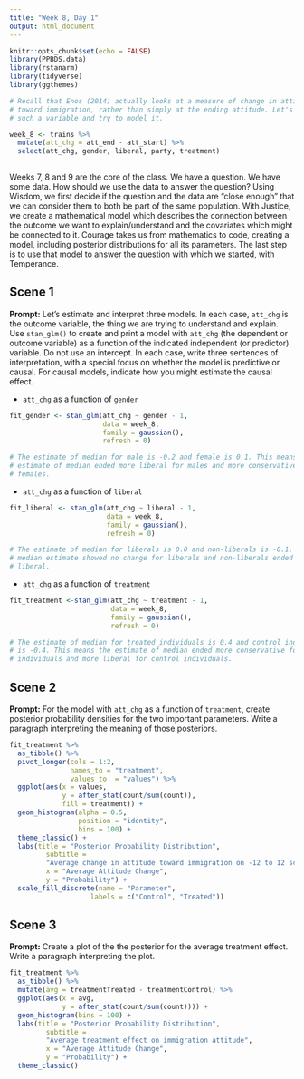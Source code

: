 ```yaml
---
title: "Week 8, Day 1"
output: html_document
---
```


```r
knitr::opts_chunk$set(echo = FALSE)
library(PPBDS.data)
library(rstanarm)
library(tidyverse)
library(ggthemes)

# Recall that Enos (2014) actually looks at a measure of change in attitude
# toward immigration, rather than simply at the ending attitude. Let's create
# such a variable and try to model it.

week_8 <- trains %>% 
  mutate(att_chg = att_end - att_start) %>% 
  select(att_chg, gender, liberal, party, treatment)
  
```

Weeks 7, 8 and 9 are the core of the class. We have a question. We have some data. How should we use the data to answer the question? Using Wisdom, we first decide if the question and the data are "close enough" that we can consider them to both be part of the same population. With Justice, we create a mathematical model which describes the connection between the outcome we want to explain/understand and the covariates which might be connected to it. Courage takes us from mathematics to code, creating a model, including posterior distributions for all its parameters. The last step is to use that model to answer the question with which we started, with Temperance.




## Scene 1

**Prompt:** Let's estimate and interpret three models. In each case, `att_chg` is the outcome variable, the thing we are trying to understand and explain. Use `stan_glm()` to create and print a model with `att_chg` (the dependent or outcome variable) as a function of the indicated independent (or predictor) variable. Do not use an intercept. In each case, write three sentences of interpretation, with a special focus on whether the model is predictive or causal. For causal models, indicate how you might estimate the causal effect.

* `att_chg` as a function of `gender`
```r
fit_gender <- stan_glm(att_chg ~ gender - 1, 
                       data = week_8,
                       family = gaussian(),
                       refresh = 0)

# The estimate of median for male is -0.2 and female is 0.1. This means the
# estimate of median ended more liberal for males and more conservative for
# females.
```


* `att_chg` as a function of `liberal`
```r
fit_liberal <- stan_glm(att_chg ~ liberal - 1, 
                        data = week_8,
                        family = gaussian(),
                        refresh = 0)

# The estimate of median for liberals is 0.0 and non-liberals is -0.1. The 
# median estimate showed no change for liberals and non-liberals ended more
# liberal.
```


* `att_chg` as a function of `treatment`
```r
fit_treatment <-stan_glm(att_chg ~ treatment - 1, 
                         data = week_8,
                         family = gaussian(),
                         refresh = 0)

# The estimate of median for treated individuals is 0.4 and control individuals
# is -0.4. This means the estimate of median ended more conservative for treated
# individuals and more liberal for control individuals.
```

## Scene 2

**Prompt:** For the model with `att_chg` as a function of `treatment`, create posterior probability densities for the two important parameters. Write a paragraph interpreting the meaning of those posteriors. 
```r
fit_treatment %>%
  as_tibble() %>% 
  pivot_longer(cols = 1:2,
               names_to = "treatment",
               values_to  = "values") %>%
  ggplot(aes(x = values, 
             y = after_stat(count/sum(count)),
             fill = treatment)) +
  geom_histogram(alpha = 0.5,
                 position = "identity",
                 bins = 100) +
  theme_classic() +
  labs(title = "Posterior Probability Distribution",
         subtitle = 
         "Average change in attitude toward immigration on -12 to 12 scale",
         x = "Average Attitude Change",
         y = "Probability") +
  scale_fill_discrete(name = "Parameter",
                    labels = c("Control", "Treated"))
```

## Scene 3

**Prompt:** Create a plot of the the posterior for the average treatment effect. Write a paragraph interpreting the plot.
```r
fit_treatment %>%
  as_tibble() %>% 
  mutate(avg = treatmentTreated - treatmentControl) %>%
  ggplot(aes(x = avg, 
             y = after_stat(count/sum(count)))) +
  geom_histogram(bins = 100) +
  labs(title = "Posterior Probability Distribution",
         subtitle = 
         "Average treatment effect on immigration attitude",
         x = "Average Attitude Change",
         y = "Probability") +
  theme_classic()
```



